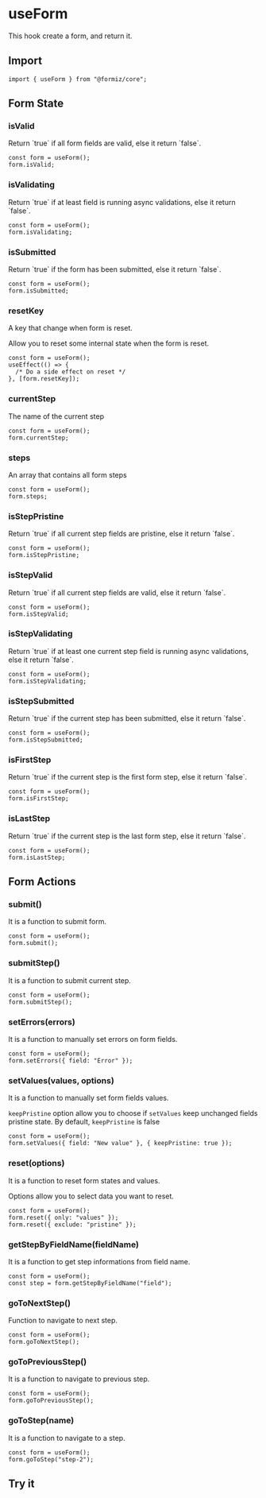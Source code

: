 
# useForm

This hook create a form, and return it.

## Import

```tsx
import { useForm } from "@formiz/core";
```

## Form State

### isValid

<Type type="boolean" />
Return `true` if all form fields are valid, else it return `false`.

```tsx
const form = useForm();
form.isValid;
```

### isValidating

<Type type="boolean" />
Return `true` if at least field is running async validations, else it return `false`.

```tsx
const form = useForm();
form.isValidating;
```

### isSubmitted

<Type type="boolean" />
Return `true` if the form has been submitted, else it return `false`.

```tsx
const form = useForm();
form.isSubmitted;
```

### resetKey

<Type type="number" />

A key that change when form is reset.

Allow you to reset some internal state when the form is reset.

```tsx
const form = useForm();
useEffect(() => {
  /* Do a side effect on reset */
}, [form.resetKey]);
```

### currentStep

<Type type="string" />
The name of the current step

```tsx
const form = useForm();
form.currentStep;
```

### steps

<Type type="Array<string>" />
An array that contains all form steps

```tsx
const form = useForm();
form.steps;
```

### isStepPristine

<Type type="boolean" />
Return `true` if all current step fields are pristine, else it return `false`.

```tsx
const form = useForm();
form.isStepPristine;
```

### isStepValid

<Type type="boolean" />
Return `true` if all current step fields are valid, else it return `false`.

```tsx
const form = useForm();
form.isStepValid;
```

### isStepValidating

<Type type="boolean" />
Return `true` if at least one current step field is running async validations, else
it return `false`.

```tsx
const form = useForm();
form.isStepValidating;
```

### isStepSubmitted

<Type type="boolean" />
Return `true` if the current step has been submitted, else it return `false`.

```tsx
const form = useForm();
form.isStepSubmitted;
```

### isFirstStep

<Type type="boolean" />
Return `true` if the current step is the first form step, else it return `false`.

```tsx
const form = useForm();
form.isFirstStep;
```

### isLastStep

<Type type="boolean" />
Return `true` if the current step is the last form step, else it return `false`.

```tsx
const form = useForm();
form.isLastStep;
```

## Form Actions

### submit()

<Type type="() => void" />
It is a function to submit form.

```tsx
const form = useForm();
form.submit();
```

### submitStep()

<Type type="() => void" />
It is a function to submit current step.

```tsx
const form = useForm();
form.submitStep();
```

### setErrors(errors)

<Type type="(errors: Record<string, string>) => void" />
It is a function to manually set errors on form fields.

```tsx
const form = useForm();
form.setErrors({ field: "Error" });
```

### setValues(values, options)

<Type type="(values: Record<string, string>, options?: { keepPristine?: boolean }) => void" />
It is a function to manually set form fields values.

`keepPristine` option allow you to choose if `setValues` keep unchanged fields pristine state. By default, `keepPristine` is false

```tsx
const form = useForm();
form.setValues({ field: "New value" }, { keepPristine: true });
```

### reset(options)

<Type type="(options: { ['only' | 'exclude']: Array<ResetElement>}) => void" />
<Type
  type="ResetElement = 'pristine'
  | 'submitted'
  | 'touched'
  | 'validating'
  | 'debouncing'
  | 'resetKey'
  | 'currentStep'
  | 'visited'
  | 'values'"
/>
It is a function to reset form states and values.

Options allow you to select data you
want to reset.

```tsx
const form = useForm();
form.reset({ only: "values" });
form.reset({ exclude: "pristine" });
```

### getStepByFieldName(fieldName)

<Type type="(fieldName: string) => FormizStep" />
It is a function to get step informations from field name.

```tsx
const form = useForm();
const step = form.getStepByFieldName("field");
```

### goToNextStep()

<Type type="() => void" />
Function to navigate to next step.

```tsx
const form = useForm();
form.goToNextStep();
```

### goToPreviousStep()

<Type type="() => void" />
It is a function to navigate to previous step.

```tsx
const form = useForm();
form.goToPreviousStep();
```

### goToStep(name)

<Type type="(name: string) => void" />
It is a function to navigate to a step.

```tsx
const form = useForm();
form.goToStep("step-2");
```

## Try it

<CodeEditor files={useFormFiles} />
